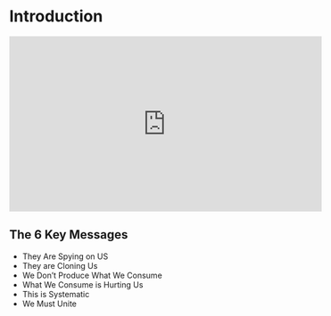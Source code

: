 # Introduction

```{=html}
<iframe width="560" height="315" src="https://www.youtube.com/embed/TZhHqkDLoGU?si=NU4iWctZQMSkPNG9" title="YouTube video player" frameborder="0" allow="accelerometer; autoplay; clipboard-write; encrypted-media; gyroscope; picture-in-picture; web-share" allowfullscreen></iframe>
```
## The 6 Key Messages

-   They Are Spying on US
-   They are Cloning Us
-   We Don't Produce What We Consume
-   What We Consume is Hurting Us
-   This is Systematic
-   We Must Unite
